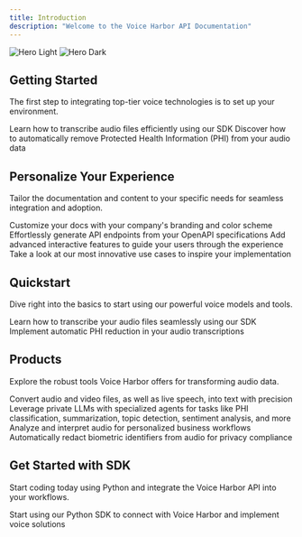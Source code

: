 ```yaml
---
title: Introduction
description: "Welcome to the Voice Harbor API Documentation"
---
```


<img
  className="block dark:hidden"
  src="/images/hero-light.png"
  alt="Hero Light"
/>
<img
  className="hidden dark:block"
  src="/images/hero-dark.png"
  alt="Hero Dark"
/>

## Getting Started

The first step to integrating top-tier voice technologies is to set up your environment.

<CardGroup cols={2}>
  <Card
    title="Transcribe Audio Files"
    icon="pen-to-square"
    href="https://voiceharbor.com/docs/quickstart"
  >
    Learn how to transcribe audio files efficiently using our SDK
  </Card>
  <Card
    title="Reduce PHI in Transcriptions"
    icon="image"
    href="https://voiceharbor.com/docs/phireduction"
  >
    Discover how to automatically remove Protected Health Information (PHI) from your audio data
  </Card>
</CardGroup>

## Personalize Your Experience

Tailor the documentation and content to your specific needs for seamless integration and adoption.

<CardGroup cols={2}>
  <Card
    title="Adjust Your Style"
    icon="palette"
    href="https://voiceharbor.com/docs/settings/global"
  >
    Customize your docs with your company's branding and color scheme
  </Card>
  <Card
    title="Integrate APIs"
    icon="code"
    href="https://voiceharbor.com/docs/api-playground/openapi"
  >
    Effortlessly generate API endpoints from your OpenAPI specifications
  </Card>
  <Card
    title="Incorporate Features"
    icon="screwdriver-wrench"
    href="https://voiceharbor.com/docs/content/components/accordions"
  >
    Add advanced interactive features to guide your users through the experience
  </Card>
  <Card
    title="Explore Examples"
    icon="stars"
    href="https://voiceharbor.com/customers"
  >
    Take a look at our most innovative use cases to inspire your implementation
  </Card>
</CardGroup>

## Quickstart

Dive right into the basics to start using our powerful voice models and tools.

<CardGroup cols={2}>
  <Card
    title="Transcribe Audio Files"
    icon="pen-to-square"
    href="https://voiceharbor.com/docs/quickstart/transcribe-audio"
  >
    Learn how to transcribe your audio files seamlessly using our SDK
  </Card>
  <Card
    title="Reduce PHI in Audio"
    icon="user-shield"
    href="https://voiceharbor.com/docs/phireduction"
  >
    Implement automatic PHI reduction in your audio transcriptions
  </Card>
</CardGroup>

## Products

Explore the robust tools Voice Harbor offers for transforming audio data.

<CardGroup cols={3}>
  <Card
    title="Speech-to-Text"
    icon="voice"
    href="https://voiceharbor.com/docs/speech-to-text"
  >
    Convert audio and video files, as well as live speech, into text with precision
  </Card>
  <Card
    title="Agents"
    icon="user-cog"
    href="https://voiceharbor.com/docs/agents"
  >
    Leverage private LLMs with specialized agents for tasks like PHI classification, summarization, topic detection, sentiment analysis, and more
  </Card>
  <Card
    title="Audio Intelligence"
    icon="brain"
    href="https://voiceharbor.com/docs/audio-intelligence"
  >
    Analyze and interpret audio for personalized business workflows
  </Card>
  <Card
    title="Biometric Reduction"
    icon="user-check"
    href="https://voiceharbor.com/docs/biometric-reduction"
  >
    Automatically redact biometric identifiers from audio for privacy compliance
  </Card>
</CardGroup>

## Get Started with SDK

Start coding today using Python and integrate the Voice Harbor API into your workflows.

<CardGroup cols={1}>
  <Card
    title="Python SDK"
    icon="python"
    href="https://voiceharbor.com/docs/sdk/python"
  >
    Start using our Python SDK to connect with Voice Harbor and implement voice solutions
  </Card>
</CardGroup>
